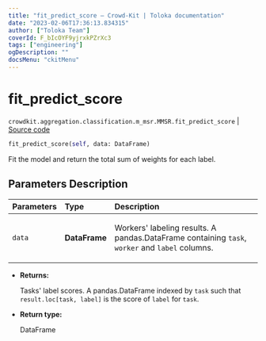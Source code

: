 ```yaml
---
title: "fit_predict_score — Crowd-Kit | Toloka documentation"
date: "2023-02-06T17:36:13.834315"
author: ["Toloka Team"]
coverId: F_bIcOYF9yjrxkPZrXc3
tags: ["engineering"]
ogDescription: ""
docsMenu: "ckitMenu"
---
```


# fit_predict_score
`crowdkit.aggregation.classification.m_msr.MMSR.fit_predict_score` | [Source code](https://github.com/Toloka/crowd-kit/blob/v1.2.0/crowdkit/aggregation/classification/m_msr.py#L156)

```python
fit_predict_score(self, data: DataFrame)
```

Fit the model and return the total sum of weights for each label.

## Parameters Description

| Parameters | Type | Description |
| :----------| :----| :-----------|
`data`|**DataFrame**|<p>Workers&#x27; labeling results. A pandas.DataFrame containing `task`, `worker` and `label` columns.</p>

* **Returns:**

  Tasks' label scores.
A pandas.DataFrame indexed by `task` such that `result.loc[task, label]`
is the score of `label` for `task`.

* **Return type:**

  DataFrame